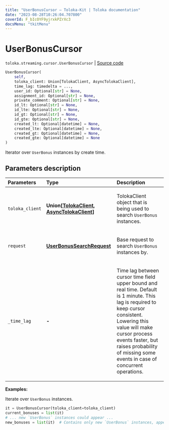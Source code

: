 ```yaml
---
title: "UserBonusCursor — Toloka-Kit | Toloka documentation"
date: "2023-08-28T10:26:04.707800"
coverId: F_bIcOYF9yjrxkPZrXc3
docsMenu: "tkitMenu"
---
```


# UserBonusCursor

`toloka.streaming.cursor.UserBonusCursor` | [Source code](https://github.com/Toloka/toloka-kit/blob/v1.2.1/src/streaming/cursor.py#L328)

```python
UserBonusCursor(
    self,
    toloka_client: Union[TolokaClient, AsyncTolokaClient],
    time_lag: timedelta = ...,
    user_id: Optional[str] = None,
    assignment_id: Optional[str] = None,
    private_comment: Optional[str] = None,
    id_lt: Optional[str] = None,
    id_lte: Optional[str] = None,
    id_gt: Optional[str] = None,
    id_gte: Optional[str] = None,
    created_lt: Optional[datetime] = None,
    created_lte: Optional[datetime] = None,
    created_gt: Optional[datetime] = None,
    created_gte: Optional[datetime] = None
)
```

Iterator over `UserBonus` instances by create time.

## Parameters description

| Parameters | Type | Description |
| :----------| :----| :-----------|
`toloka_client`|**Union\[[TolokaClient](/docs/toloka-kit/reference/toloka.client.TolokaClient), [AsyncTolokaClient](/docs/toloka-kit/reference/toloka.async_client.client.AsyncTolokaClient)\]**|<p>TolokaClient object that is being used to search `UserBonus` instances.</p>
`request`|**[UserBonusSearchRequest](/docs/toloka-kit/reference/toloka.client.search_requests.UserBonusSearchRequest)**|<p>Base request to search `UserBonus` instances by.</p>
`_time_lag`|**-**|<p>Time lag between cursor time field upper bound and real time. Default is 1 minute. This lag is required to keep cursor consistent. Lowering this value will make cursor process events faster, but raises probability of missing some events in case of concurrent operations.</p>

**Examples:**

Iterate over `UserBonus` instances.

```python
it = UserBonusCursor(toloka_client=toloka_client)
current_bonuses = list(it)
# ... new `UserBonus` instances could appear ...
new_bonuses = list(it)  # Contains only new `UserBonus` instances, appeared since the previous call.
```